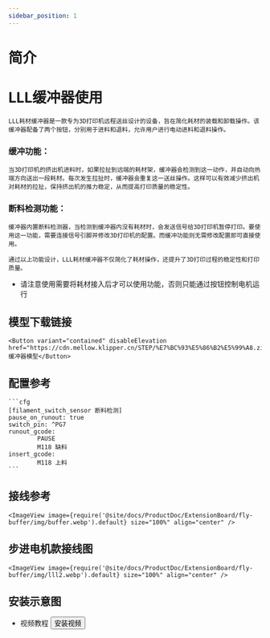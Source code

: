 ```yaml
---
sidebar_position: 1
---
```


# 简介

# LLL缓冲器使用

    LLL耗材缓冲器是一款专为3D打印机远程送丝设计的设备，旨在简化耗材的装载和卸载操作。该缓冲器配备了两个按钮，分别用于进料和退料，允许用户进行电动进料和退料操作。

### 缓冲功能：

    当3D打印机的挤出机进料时，如果拉扯到远端的耗材架，缓冲器会检测到这一动作，并自动向热端方向送出一段耗材。每次发生拉扯时，缓冲器会重复这一送丝操作。这样可以有效减少挤出机对耗材的拉扯，保持挤出机的推力稳定，从而提高打印质量的稳定性。

### 断料检测功能：

    缓冲器内置断料检测器，当检测到缓冲器内没有耗材时，会发送信号给3D打印机暂停打印。要使用这一功能，需要连接信号引脚并修改3D打印机的配置。而缓冲功能则无需修改配置即可直接使用。

    通过以上功能设计，LLL耗材缓冲器不仅简化了耗材操作，还提升了3D打印过程的稳定性和打印质量。



* 请注意使用需要将耗材接入后才可以使用功能，否则只能通过按钮控制电机运行

## 模型下载链接

    <Button variant="contained" disableElevation href="https://cdn.mellow.klipper.cn/STEP/%E7%BC%93%E5%86%B2%E5%99%A8.zip">缓冲器模型</Button>


## 配置参考

    ```cfg
    [filament_switch_sensor 断料检测]
    pause_on_runout: true
    switch_pin: ^PG7
    runout_gcode:
            PAUSE
            M118 缺料
    insert_gcode:
            M118 上料
    ```

## 接线参考

    <ImageView image={require('@site/docs/ProductDoc/ExtensionBoard/fly-buffer/img/buffer.webp').default} size="100%" align="center" />

## 步进电机款接线图

    <ImageView image={require('@site/docs/ProductDoc/ExtensionBoard/fly-buffer/img/lll2.webp').default} size="100%" align="center" />

## 安装示意图

* 视频教程
<Button variant="contained" disableElevation href="https://b23.tv/1Mn6T0v">安装视频</Button>
<PdfView file="https://cdn.mellow.klipper.cn/SCH-PDF/buffer.pdf"/>

